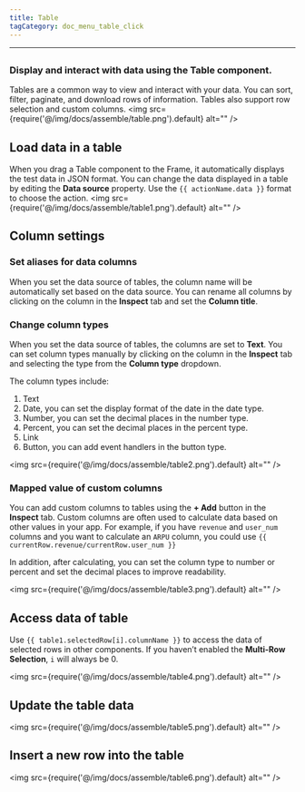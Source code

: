 ```yaml
---
title: Table
tagCategory: doc_menu_table_click
---
```

---

## <Heading hidden>Table</Heading>

### Display and interact with data using the Table component.

Tables are a common way to view and interact with your data. You can sort, filter, paginate, and download rows of information. Tables also support row selection and custom columns.
<img
  src={require('@/img/docs/assemble/table.png').default}
  alt=""
/>

## Load data in a table

When you drag a Table component to the Frame, it automatically displays the test data in JSON format. You can change the data displayed in a table by editing the **Data source** property. Use the `{{ actionName.data }}` format to choose the action.
<img
  src={require('@/img/docs/assemble/table1.png').default}
  alt=""
/>

## Column settings

### Set aliases for data columns

When you set the data source of tables, the column name will be automatically set based on the data source. You can rename all columns by clicking on the column in the **Inspect** tab and set the **Column title**.

### Change column types

When you set the data source of tables, the columns are set to **Text**. You can set column types manually by clicking on the column in the **Inspect** tab and selecting the type from the **Column type** dropdown.

The column types include:

1. Text
2. Date, you can set the display format of the date in the date type.
3. Number, you can set the decimal places in the number type.
4. Percent, you can set the decimal places in the percent type.
5. Link
6. Button, you can add event handlers in the button type.

<img
  src={require('@/img/docs/assemble/table2.png').default}
  alt=""
/>

### Mapped value of custom columns

You can add custom columns to tables using the **+ Add** button in the **Inspect** tab. Custom columns are often used to calculate data based on other values in your app. For example, if you have `revenue` and `user_num` columns and you want to calculate an `ARPU` column, you could use `{{ currentRow.revenue/currentRow.user_num }}`

In addition, after calculating, you can set the column type to number or percent and set the decimal places to improve readability.

<img
  src={require('@/img/docs/assemble/table3.png').default}
  alt=""
/>

## Access data of table

Use `{{ table1.selectedRow[i].columnName }}` to access the data of selected rows in other components. If you haven’t enabled the **Multi-Row Selection**, `i` will always be 0.

<img
  src={require('@/img/docs/assemble/table4.png').default}
  alt=""
/>

## Update the table data

<img
  src={require('@/img/docs/assemble/table5.png').default}
  alt=""
/>

## Insert a new row into the table

<img
  src={require('@/img/docs/assemble/table6.png').default}
  alt=""
/>
